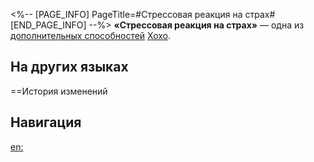 <%-- [PAGE_INFO]
PageTitle=#Стрессовая реакция на страх#
[END_PAGE_INFO] --%>
{{Навык Инфобокс
|Название         = Стрессовая реакция на страх
|Изображение      = След Стрессовая реакция на страх.png
|Персонаж         = Хохо
|Тип              = Доп. способность
|Возвышение       = 6
|Длительность     = 
|Описание         = Когда талант Хохо активируется для исцеления союзников, она восстанавливает 1 ед. своей энергии.
|Свойство1        = 
|Масштабирование1 = 
}}
'''«Стрессовая реакция на страх»''' — одна из [[дополнительная способность|дополнительных способностей]] [[Хохо]].

==На других языках==
{{На других языках
|en   = Stress Reaction to Horror
|zhs  = 怯惧应激
|zht  = 怯懼應激
|ja   = {{Rubi|臆病者|おくびょうもの}}のストレス{{Rubi|反応|はんのう}}
|ko   = 두려움의 압박
|es   = Reacción al terror
|fr   = Stressée
|ru   = Стрессовая реакция на страх
|th   = Stress Reaction to Horror
|vi   = Nỗi Sợ Kinh Hoàng
|de   = Stressreaktion auf Horror
|id   = Stress Reaction to Horror
|pt   = Reação de Estresse ao Horror
}}

==История изменений
{{История изменений|3.5}}

==Навигация==
{{Навык Навбокс|Хохо}}

[[en:]]